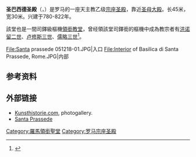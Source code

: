 {{Infobox religious building
| building_name=圣巴西德圣殿 <br/> <small> Basilica di Santa Prassede all'Esquilino {{it icon}} <br/> Basilica Sanctae Praxedis {{la icon}}</small>
| image= SPrassede.jpg
| caption=天頂畫
| location= 意大利[[羅馬|羅馬]]
| geo = {{coord|41|53|46|N|12|29|55|E|type:landmark_region:IT_scale:10000|display=inline,title}}
| religious_affiliation=[[天主教|天主教]]
| rite=
| province=
| district=
| consecration_year=
| status=[[次級宗座聖殿|次級宗座聖殿]]
| leadership=Paul Poupard
| website= [https://web.archive.org/web/20100124005715/http://www.vicariatusurbis.org/Ente.asp?ID=900 Chiesa Rettoria Santa Prassede]
| architect=
| architecture_type= 巴西利卡
| architecture_style=
| specifications=yes
| facade_direction= [[羅盤方位|SSE]]
| groundbreaking= 780
| year_completed=  822
| construction_cost=
| capacity=
| length=  {{convert|45|m|ft}}
| width= {{convert|30|m|ft}}
| width_nave= {{convert|17|m|ft}}
| height_max=
| materials=
}}
'''圣巴西德圣殿'''（{{lang-la|Basilica Sanctae Praxedis}}，{{lang-it|Basilica di Santa Prassede}}）是罗马的一座天主教乙级[[宗座圣殿|宗座圣殿]]，靠近[[圣母大殿|圣母大殿]]。长45米，宽30米。兴建于780-822年。

該堂也是一間司鐸級樞機[[領銜教堂|領銜教堂]]，曾经領該堂司鐸銜的樞機中成為教宗者有[[洪诺留二世|洪诺留二世]]、[[卢修斯三世|卢修斯三世]]、[[儒略三世|儒略三世]]<ref>{{cite web|title=S. Prassede (Cardinal Titular Church)|url=http://www.catholic-hierarchy.org/diocese/d1p11.html|publisher=Catholic-hierarchy.org|accessdate=2009-03-24|archive-date=2020-10-08|archive-url=https://web.archive.org/web/20201008223645/https://www.catholic-hierarchy.org/diocese/d1p11.html|dead-url=no}}</ref>。
<gallery>

File:Santa prassede 051218-01.JPG|入口
File:Interior of Basilica di Santa Prassede, Rome.JPG|内部
</gallery>

== 参考资料 ==
{{reflist}}

== 外部链接 ==
{{Commons|Basilica di Santa Prassede (Roma)}}

* [https://web.archive.org/web/20130614175432/http://kunsthistorie.com/galleri/index.php?album=Italia%2FRoma%2FSan.+Prassede&sortby=name&order=asc Kunsthistorie.com], photogallery.
* [http://romanchurches.wikia.com/wiki/Santa_Prassede Santa Prassede] {{Wayback|url=http://romanchurches.wikia.com/wiki/Santa_Prassede |date=20181210063234 }}
{{罗马地标}}
{{罗马宗座圣殿}}
[[Category:羅馬領銜聖堂|Category:羅馬領銜聖堂]]
[[Category:罗马宗座圣殿|Category:罗马宗座圣殿]]